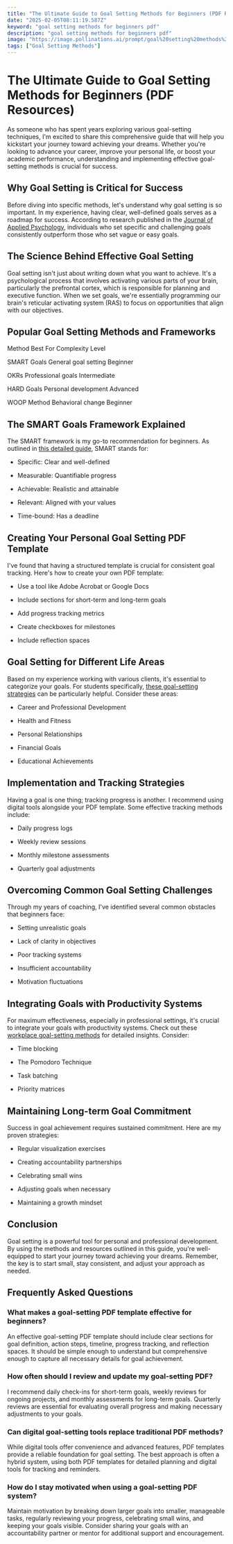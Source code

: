 ```yaml
---
title: "The Ultimate Guide to Goal Setting Methods for Beginners (PDF Resources)"
date: "2025-02-05T08:11:19.587Z"
keyword: "goal setting methods for beginners pdf"
description: "goal setting methods for beginners pdf"
image: "https://image.pollinations.ai/prompt/goal%20setting%20methods%20for%20beginners%20pdf%2C%20realistic%20photo%2C%20high%20quality%2C%204k?width=1024&height=1024&nologo=true"
tags: ["Goal Setting Methods"]
---
```


# The Ultimate Guide to Goal Setting Methods for Beginners (PDF Resources)


As someone who has spent years exploring various goal-setting techniques, I'm excited to share this comprehensive guide that will help you kickstart your journey toward achieving your dreams. Whether you're looking to advance your career, improve your personal life, or boost your academic performance, understanding and implementing effective goal-setting methods is crucial for success.



## Why Goal Setting is Critical for Success


Before diving into specific methods, let's understand why goal setting is so important. In my experience, having clear, well-defined goals serves as a roadmap for success. According to research published in the [Journal of Applied Psychology](https://psycnet.apa.org/record/2006-12692-005), individuals who set specific and challenging goals consistently outperform those who set vague or easy goals.



## The Science Behind Effective Goal Setting


Goal setting isn't just about writing down what you want to achieve. It's a psychological process that involves activating various parts of your brain, particularly the prefrontal cortex, which is responsible for planning and executive function. When we set goals, we're essentially programming our brain's reticular activating system (RAS) to focus on opportunities that align with our objectives.



## Popular Goal Setting Methods and Frameworks




Method
Best For
Complexity Level


SMART Goals
General goal setting
Beginner


OKRs
Professional goals
Intermediate


HARD Goals
Personal development
Advanced


WOOP Method
Behavioral change
Beginner





## The SMART Goals Framework Explained


The SMART framework is my go-to recommendation for beginners. As outlined in [this detailed guide](https://productivityprospect.com/blog/goal-setting-methods-for-beginners/), SMART stands for:




- Specific: Clear and well-defined

- Measurable: Quantifiable progress

- Achievable: Realistic and attainable

- Relevant: Aligned with your values

- Time-bound: Has a deadline



## Creating Your Personal Goal Setting PDF Template


I've found that having a structured template is crucial for consistent goal tracking. Here's how to create your own PDF template:




- Use a tool like Adobe Acrobat or Google Docs

- Include sections for short-term and long-term goals

- Add progress tracking metrics

- Create checkboxes for milestones

- Include reflection spaces



## Goal Setting for Different Life Areas


Based on my experience working with various clients, it's essential to categorize your goals. For students specifically, [these goal-setting strategies](https://productivityprospect.com/blog/goal-setting-methods-for-students/) can be particularly helpful. Consider these areas:




- Career and Professional Development

- Health and Fitness

- Personal Relationships

- Financial Goals

- Educational Achievements



## Implementation and Tracking Strategies


Having a goal is one thing; tracking progress is another. I recommend using digital tools alongside your PDF template. Some effective tracking methods include:




- Daily progress logs

- Weekly review sessions

- Monthly milestone assessments

- Quarterly goal adjustments



## Overcoming Common Goal Setting Challenges


Through my years of coaching, I've identified several common obstacles that beginners face:




- Setting unrealistic goals

- Lack of clarity in objectives

- Poor tracking systems

- Insufficient accountability

- Motivation fluctuations



## Integrating Goals with Productivity Systems


For maximum effectiveness, especially in professional settings, it's crucial to integrate your goals with productivity systems. Check out these [workplace goal-setting methods](https://productivityprospect.com/blog/goal-setting-methods-for-improving-productivity-at-work/) for detailed insights. Consider:




- Time blocking

- The Pomodoro Technique

- Task batching

- Priority matrices



## Maintaining Long-term Goal Commitment


Success in goal achievement requires sustained commitment. Here are my proven strategies:




- Regular visualization exercises

- Creating accountability partnerships

- Celebrating small wins

- Adjusting goals when necessary

- Maintaining a growth mindset



## Conclusion


Goal setting is a powerful tool for personal and professional development. By using the methods and resources outlined in this guide, you're well-equipped to start your journey toward achieving your dreams. Remember, the key is to start small, stay consistent, and adjust your approach as needed.



## Frequently Asked Questions


### What makes a goal-setting PDF template effective for beginners?

An effective goal-setting PDF template should include clear sections for goal definition, action steps, timeline, progress tracking, and reflection spaces. It should be simple enough to understand but comprehensive enough to capture all necessary details for goal achievement.



### How often should I review and update my goal-setting PDF?

I recommend daily check-ins for short-term goals, weekly reviews for ongoing projects, and monthly assessments for long-term goals. Quarterly reviews are essential for evaluating overall progress and making necessary adjustments to your goals.



### Can digital goal-setting tools replace traditional PDF methods?

While digital tools offer convenience and advanced features, PDF templates provide a reliable foundation for goal setting. The best approach is often a hybrid system, using both PDF templates for detailed planning and digital tools for tracking and reminders.



### How do I stay motivated when using a goal-setting PDF system?

Maintain motivation by breaking down larger goals into smaller, manageable tasks, regularly reviewing your progress, celebrating small wins, and keeping your goals visible. Consider sharing your goals with an accountability partner or mentor for additional support and encouragement.

